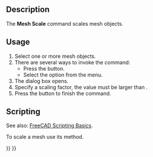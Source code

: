 <languages/>

{{Docnav
|[[Mesh_Decimating|Decimating]]
|[[Mesh_BuildRegularSolid|BuildRegularSolid]]
|[[Mesh_Workbench|Mesh]]
|IconL=Mesh_Decimating.svg
|IconR=Mesh_BuildRegularSolid.svg
|IconC=Workbench_Mesh.svg
}}

{{GuiCommand
|Name=Mesh Scale
|MenuLocation=Meshes → Scale...
|Workbenches=[[Mesh_Workbench|Mesh]]
}}

==Description==

The '''Mesh Scale''' command scales mesh objects.

==Usage==

# Select one or more mesh objects.
# There are several ways to invoke the command:
#* Press the {{Button|[[Image:Mesh_Scale.svg|16px]] [[Mesh_Scale|Scale...]]}} button.
#* Select the {{MenuCommand|Meshes → [[Image:Mesh_Scale.svg|16px]] Scale...}} option from the menu.
# The {{MenuCommand|Scaling}} dialog box opens.
# Specify a scaling factor, the value must be larger than {{Value|0}}.
# Press the {{button|OK}} button to finish the command.

==Scripting==

See also: [[FreeCAD_Scripting_Basics|FreeCAD Scripting Basics]].

To scale a mesh use its {{incode|transformGeometry}} method.

{{Code|code=
import FreeCAD as App
import Mesh

# Create a non-parametric box-shaped mesh:
msh = App.ActiveDocument.addObject("Mesh::Feature", "Mesh")
msh.Mesh = Mesh.createBox(10, 10, 10)
msh.ViewObject.DisplayMode = "Flat Lines"

# Create and scale a matrix:
mat = App.Matrix()
mat.scale(2.0, 3.0, 4.0) # Unequal scaling.

# We need to work on a copy of the msh.Mesh object:
new_msh = msh.Mesh.copy()

# Transform that copy:
new_msh.transformGeometry(mat)

# Update msh.Mesh:
msh.Mesh = new_msh
}}


{{Docnav
|[[Mesh_Decimating|Decimating]]
|[[Mesh_BuildRegularSolid|BuildRegularSolid]]
|[[Mesh_Workbench|Mesh]]
|IconL=Mesh_Decimating.svg
|IconR=Mesh_BuildRegularSolid.svg
|IconC=Workbench_Mesh.svg
}}

{{Mesh Tools navi{{#translation:}}}}
{{Userdocnavi{{#translation:}}}}